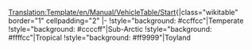 <noinclude>[[Translation:Template/en/Manual/VehicleTable/Start]]</noinclude>{|class="wikitable" border="1" cellpadding="2"
|-
!style="background: #ccffcc"|Temperate
!style="background: #ccccff"|Sub-Arctic
!style="background: #ffffcc"|Tropical
!style="background: #ff9999"|Toyland